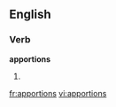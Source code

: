 ==English==

===Verb===
'''apportions'''

# {{third-person singular of|[[apportion]]}}

[[fr:apportions]]
[[vi:apportions]]